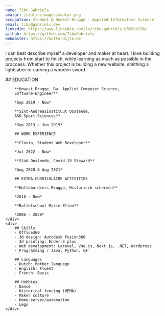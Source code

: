 ```yaml
---
name: Tibo Gabriels
avatar: /static/images/avatar.png
occupation: Student @ Howest Brugge - Applied Information Science
email: tibo@gabriels.dev
linkedin: https://www.linkedin.com/in/tibo-gabriels-b3598b19b/
github: https://github.com/TiboGabriels
webmaster: https://hofterdijle.be
---
```


I can best describe myself a developer and maker at heart. I love building projects from start to finish,
while learning as much as possible in the proccess. Whether this project is building a new website, smithing a lightsaber or carving a wooden sword.

<div className="grid grid-cols-1 md:grid-cols-3">
    <div className="col-span-1 md:col-span-2">
        ## EDUCATION

        **Howest Brugge, Ba. Applied Computer Science,
        Software-Engineer**

        *Sep 2019 - Now*

        **Sint-Andreasinstituut Oostende,
        ASO Sport-Sciences**

        *Sep 2013 – Jun 2019*

        ## WORK EXPERIENCE

        **Clovio, Student Web Developer**

        *Jul 2022 – Now*

        **Stad Oostende, Covid-19 Steward**

        *Aug 2020 & Aug 2021*

        ## EXTRA CURRICULAIRE ACTIVITIES

        **Hallebardiers Brugge, Historisch schermen**

        *2018 - Now*

        **Balletschool Marie-Ellen**

        *2006 - 2020*
    </div>
    <div>
        ## Skills
        - Office360
        - 3d design: Autodesk Fusion360
        - 3d printing: Ender-3 plus
        - Web development: Laravel, Vue.js, Next.js, .NET, Wordpress
        - Programming / Java, Python, C#

        ## Languages
        - Dutch: Mother language
        - English: Fluent
        - French: Basic

        ## Hobbies
        - Dance
        - Historical fencing (HEMA)
        - Maker culture
        - Home-server/automation
        - Lego
    </div>

</div>
